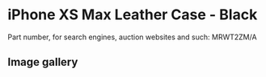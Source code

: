# iPhone XS Max Leather Case - Black

Part number, for search engines, auction websites and such: MRWT2ZM/A

## Image gallery

<div style={{ width: "768px" }}>
  <GalleryComponent
    images={[
      {
        original: "/everysource/MRWT2",
        thumbnail: "/everypreview/MRWT2",
      },
      {
        original: "/everysource/MRWT2_AV1_GOLD",
        thumbnail: "/everypreview/MRWT2_AV1_GOLD",
      },
      {
        original: "/everysource/MRWT2_AV1_SILVER",
        thumbnail: "/everypreview/MRWT2_AV1_SILVER",
      },
      {
        original: "/everysource/MRWT2_AV1_SPACE_GRAY",
        thumbnail: "/everypreview/MRWT2_AV1_SPACE_GRAY",
      },
      {
        original: "/everysource/MRWT2_AV2",
        thumbnail: "/everypreview/MRWT2_AV2",
      }
    ]}
  />
</div>